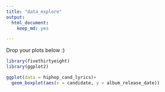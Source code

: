 ```yaml
---
title: "data_explore"
output: 
  html_document:
    keep_md: yes

---
```


Drop your plots below :)

```r
library(fivethirtyeight)
library(ggplot2)
```

```r
ggplot(data = hiphop_cand_lyrics)+
  geom_boxplot(aes(x = candidate, y = album_release_date))
  
```

